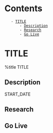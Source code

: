 = Contents =
    - [[#TITLE|TITLE]]
        - [[#TITLE#Description|Description]]
        - [[#TITLE#Research|Research]]
        - [[#TITLE#Go Live|Go Live]]

= TITLE =
%title TITLE

== Description ==
START_DATE

== Research ==

== Go Live ==
